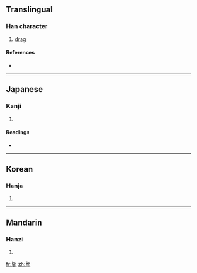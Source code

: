 ==Translingual==

===Han character===
{{Han char|rn=64|rad=手|as=06|sn=10|four=4650<sub>2</sub>|canj=女口手 (VRQ)}}

# [[drag]]

====References====
* {{Han ref|kx=0430.160|dkj=12054|dj=0780.090|hdz=31865.010|uh=6310|ud=25360|bh=D1B2|bd=53682}}

----

==Japanese==

===Kanji===
{{ja-kanji|grade=|rs=手06}}

# {{defn|Japanese|sort=手06}}

====Readings====
* {{ja-readings|on=[[だ]] (da), [[じょ]] (jo)|kun=[[ひく]] (hiku)}}

----

==Korean==

===Hanja===
{{ko-hanja|hangeul=[[나]], [[녀]]>여|eumhun=|rv=na, nyeo>yeo|mr=na, nyŏ>yŏ|y=na, nye>ye}}

# {{defn|Korean|sort=手06}}

----

==Mandarin==

===Hanzi===
{{cmn-hanzi|pin=[[rú]] ([[ru2]])|wg=ju<sup>2</sup>}}

# {{defn|Mandarin|sort=手06}}

[[fr:挐]]
[[zh:挐]]